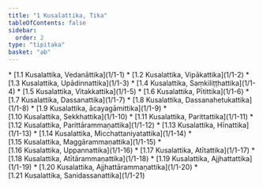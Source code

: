 ```yaml
---
title: "1 Kusalattika, Tika"
tableOfContents: false
sidebar:
  order: 2
type: "tipitaka"
basket: "ab"
---
```



<DynamicBreadcrumb />



<TableOfContents>
* [1.1 Kusalattika, Vedanāttika](1/1-1)
* [1.2 Kusalattika, Vipākattika](1/1-2)
* [1.3 Kusalattika, Upādinnattika](1/1-3)
* [1.4 Kusalattika, Saṃkiliṭṭhattika](1/1-4)
* [1.5 Kusalattika, Vitakkattika](1/1-5)
* [1.6 Kusalattika, Pītittika](1/1-6)
* [1.7 Kusalattika, Dassanattika](1/1-7)
* [1.8 Kusalattika, Dassanahetukattika](1/1-8)
* [1.9 Kusalattika, ācayagāmittika](1/1-9)
* [1.10 Kusalattika, Sekkhattika](1/1-10)
* [1.11 Kusalattika, Parittattika](1/1-11)
* [1.12 Kusalattika, Parittārammaṇattika](1/1-12)
* [1.13 Kusalattika, Hīnattika](1/1-13)
* [1.14 Kusalattika, Micchattaniyatattika](1/1-14)
* [1.15 Kusalattika, Maggārammaṇattika](1/1-15)
* [1.16 Kusalattika, Uppannattika](1/1-16)
* [1.17 Kusalattika, Atītattika](1/1-17)
* [1.18 Kusalattika, Atītārammaṇattika](1/1-18)
* [1.19 Kusalattika, Ajjhattattika](1/1-19)
* [1.20 Kusalattika, Ajjhattārammaṇattika](1/1-20)
* [1.21 Kusalattika, Sanidassanattika](1/1-21)
</TableOfContents>